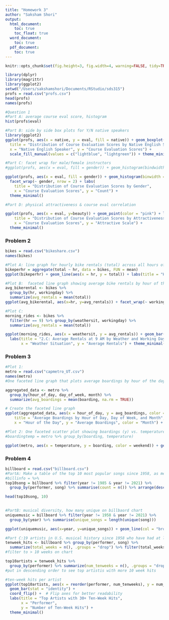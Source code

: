 ```yaml
---
title: "Homework 3"
author: "Saksham Shori"
output:
  html_document:
    toc: true
    toc_float: true
  word_document:
    toc: true
  pdf_document:
    toc: true
---
```


```r
knitr::opts_chunk$set(fig.height=3, fig.width=4, warning=FALSE, tidy=TRUE, tidy.opts=list(width.cutoff=60))
```

```r
library(dplyr)
library(magrittr)
library(ggplot2)
setwd("/Users/sakshamshori/Documents/RStudio/sds315")
profs = read.csv("profs.csv")
head(profs)
names(profs)
```

```r
#Question 1
#Part A: average course eval score, histogram
hist(profs$eval)

#Part B: side by side box plots for Y/N native speakers
library(ggplot2)
ggplot(profs, aes(x = native, y = eval, fill = native)) + geom_boxplot() + labs(
  title = "Distribution of Course Evaluation Scores by Native English Speaker Status",
  x = "Native English Speaker", y = "Course Evaluation Scores") +
  scale_fill_manual(values = c("lightblue", "lightgreen")) + theme_minimal()

#Part C: facet wrap for male/female instructors
#ggplot(profs, aes(x = eval, fill = gender)) + geom_histogram(bindwidth = 1) + facet_wrap(~prof)

ggplot(profs, aes(x = eval, fill = gender)) + geom_histogram(binwidth = 0.5) +
  facet_wrap(~ gender, nrow = 2) + labs(
    title = "Distribution of Course Evaluation Scores by Gender",
    x = "Course Evaluation Scores", y = "Count") +
  theme_minimal()

#Part D: physical attractiveness & course eval correlation

ggplot(profs, aes(x = eval, y=beauty)) + geom_point(color = "pink") + labs(
    title = "Distribution of Course Evaluation Scores by Attractiveness",
    x = "Course Evaluation Scores", y = "Attractive Scale") +
  theme_minimal()

```


### **Problem 2**

```r
bikes = read.csv("bikeshare.csv")
names(bikes)

#Plot A: line graph for hourly bike rentals (total) across all hours of the day
bikeperhr = aggregate(total ~ hr, data = bikes, FUN = mean)
ggplot(bikeperhr) + geom_line(aes(x = hr, y = total)) + labs(title = "Hours Bike Rentals across full day (hrs)", x = "Hours", y = "Total Bike Rentals")

#Plot B:  faceted line graph showing average bike rentals by hour of the day, faceted to whether it is a working day (workingday)
avg_bikerental <- bikes %>%
  group_by(hr, workingday) %>%
  summarize(avg_rentals = mean(total))
ggplot(avg_bikerental, aes(x=hr, y=avg_rentals)) + facet_wrap(~ workingday) + geom_point(color = "red") + geom_line(col="black") + labs(title = "Average Hourly Bike Rentals per Working Day", x="Hour", y="Average Rentals")

#Plot C: 
morning_rides <- bikes %>%
  filter(hr == 9) %>% group_by(weathersit, workingday) %>%
  summarize(avg_rentals = mean(total))

ggplot(morning_rides, aes(x = weathersit, y = avg_rentals)) + geom_bar(stat = "identity", col="orange", fill="pink") + facet_wrap(~ workingday)
  labs(title = "2.C: Average Rentals at 9 AM by Weather and Working Day",
       x = "Weather Situation", y = "Average Rentals") + theme_minimal()

```



### **Problem 3**

```r
#Plot 1:
metro = read.csv("capmetro_UT.csv")
names(metro)
#One faceted line graph that plots average boardings by hour of the day, day of week, and month. You should facet by day of week. Each facet should include three lines of average boardings (y) by hour of the day (x), one line for each month and distinguished by color

aggregated_data <- metro %>%
  group_by(hour_of_day, day_of_week, month) %>%
  summarize(avg_boardings = mean(boarding, na.rm = TRUE))

# Create the faceted line graph
ggplot(aggregated_data, aes(x = hour_of_day, y = avg_boardings, color = month)) + geom_line(size = 1) + facet_wrap(~ day_of_week) + labs(
    title = "Average Boardings by Hour of Day, Day of Week, and Month",
    x = "Hour of the Day", y = "Average Boardings", color = "Month") + theme_minimal()

#Plot 2: One faceted scatter plot showing boardings (y) vs. temperature (x), faceted by hour of the day, and with points colored in according to whether it is a weekday or weekend.
#boardingtemp = metro %>% group_by(boarding, temperature)

ggplot(metro, aes(x = temperature, y = boarding, color = weekend)) + geom_point(size = 1) + facet_wrap(~ hour_of_day) + theme_minimal() + labs(title = "Boardings vs. Temp. per hour of the day", x = "Temperature (F)", y = "Boardings")
```

### **Problem 4**

```r
billboard = read.csv("billboard.csv")
#PartA: Make a table of the top 10 most popular songs since 1958, as measured by the total number of weeks that a song spent on the Billboard Top 100.
#billinfo = %>%
top10song = billboard %>% filter(year != 1985 & year != 2021) %>%
  group_by(performer, song) %>% summarise(count = n()) %>% arrange(desc(count))

head(top10song, 10)

  
#PartB: musical diversity, how many unique on billbaord chart
uniquemusic = billboard %>% filter(year != 1958 & year != 2021) %>%  
  group_by(year) %>% summarise(unique_songs = length(unique(song)))

ggplot(uniquemusic, aes(x=year, y=unique_songs)) + geom_line(col = "brown") + labs(title = "4.B: Musical Diversity over Time", x = "Year", y = "Frequency")

#Part C:19 artists in U.S. musical history since 1958 who have had at least 30 songs that were “ten-week hits.”
tenweek_hits <- billboard %>% group_by(performer, song) %>%
  summarize(total_weeks = n(), .groups = "drop") %>% filter(total_weeks >= 10)
#filter to > 10 weeks on chart

top10artists = tenweek_hits %>%
  group_by(performer) %>% summarize(num_tenweeks = n(), .groups = "drop") %>% filter(num_tenweeks >= 30) %>% arrange(desc(num_tenweeks))
#put in descending order to see top artistis with more 10 week hits

#ten-week hits per artist
ggplot(top10artists, aes(x = reorder(performer, num_tenweeks), y = num_tenweeks)) +
  geom_bar(stat = "identity") +
  coord_flip() +  # Flip axes for better readability
  labs(title = "Top Artists with 30+ Ten-Week Hits",
       x = "Performer",
       y = "Number of Ten-Week Hits") +
  theme_minimal()

```